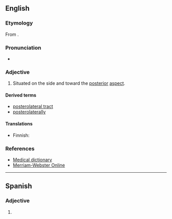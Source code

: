 {{also|postero-lateral}}
==English==

===Etymology===
From {{prefix|en|postero|lateral}}.

===Pronunciation===
* {{rhymes|en|ætəɹəl|s=6}}

===Adjective===
{{en-adj|-}}

# {{lb|en|anatomy}} Situated on the side and toward the [[posterior]] [[aspect]].

====Derived terms====
* [[posterolateral tract]]
* [[posterolaterally]]

====Translations====
{{trans-top|situated on the side and toward the posterior aspect}}
* Finnish: {{t|fi|posterolateraalinen}}
{{trans-mid}}
{{trans-bottom}}

===References===
* [http://medical-dictionary.thefreedictionary.com/posterolateral Medical dictionary]
* [http://www.merriam-webster.com/dictionary/posterolateral Merriam-Webster Online]
----
==Spanish==

===Adjective===
{{es-adj}}

# {{l|en|posterolateral}}